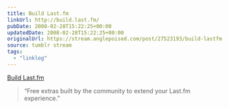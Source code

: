 ```yaml
---
title: Build Last.fm
linkUrl: http://build.last.fm/
pubDate: 2008-02-28T15:22:25+00:00
updatedDate: 2008-02-28T15:22:25+00:00
originalUrl: https://stream.anglepoised.com/post/27523193/build-lastfm
source: tumblr stream
tags:
  - "linklog"
---
```


[Build Last.fm][1]

> &ldquo;Free extras built by the community to extend your Last.fm experience.&rdquo;

[1]: http://build.last.fm/
